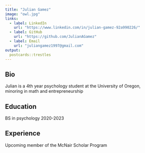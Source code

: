 ```yaml
---
title: "Julian Gamez"
image: "owl.jpg"
links:
  - label: LinkedIn
    url: "https://www.linkedin.com/in/julian-gamez-92a990226/"
  - label: GitHub
    url: "https://github.com/JulianAGamez"
  - label: Email
    url: "juliangamez1997@gmail.com"
output:
  postcards::trestles
---
```

 
## Bio

Julian is a 4th year psychology student at the University of Oregon, minoring in math and entrepreneurship

## Education

BS in psychology 2020-2023

## Experience

Upcoming member of the McNair Scholar Program